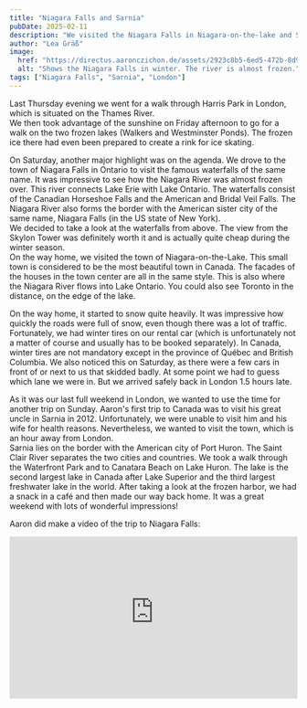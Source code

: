```yaml
---
title: "Niagara Falls and Sarnia"
pubDate: 2025-02-11
description: "We visited the Niagara Falls in Niagara-on-the-lake and Sarnia."
author: "Lea Gräß"
image:
  href: "https://directus.aaronczichon.de/assets/2923c8b5-6ed5-472b-8d97-0a4616fc9b14.jpg?quality=70&width=1600"
  alt: "Shows the Niagara Falls in winter. The river is almost frozen."
tags: ["Niagara Falls", "Sarnia", "London"]
---
```



Last Thursday evening we went for a walk through Harris Park in London, which is situated on the Thames River.    
We then took advantage of the sunshine on Friday afternoon to go for a walk on the two frozen lakes (Walkers and Westminster Ponds). The frozen ice there had even been prepared to create a rink for ice skating.

<DirectusImage assetId="15b0b8d1-745a-4ec7-8b27-94dfa8925557.jpg" />

On Saturday, another major highlight was on the agenda. We drove to the town of Niagara Falls in Ontario to visit the famous waterfalls of the same name. It was impressive to see how the Niagara River was almost frozen over. This river connects Lake Erie with Lake Ontario. The waterfalls consist of the Canadian Horseshoe Falls and the American and Bridal Veil Falls. The Niagara River also forms the border with the American sister city of the same name, Niagara Falls (in the US state of New York).    
We decided to take a look at the waterfalls from above. The view from the Skylon Tower was definitely worth it and is actually quite cheap during the winter season.    
On the way home, we visited the town of Niagara-on-the-Lake. This small town is considered to be the most beautiful town in Canada. The facades of the houses in the town center are all in the same style. This is also where the Niagara River flows into Lake Ontario. You could also see Toronto in the distance, on the edge of the lake.

On the way home, it started to snow quite heavily. It was impressive how quickly the roads were full of snow, even though there was a lot of traffic. Fortunately, we had winter tires on our rental car (which is unfortunately not a matter of course and usually has to be booked separately). In Canada, winter tires are not mandatory except in the province of Québec and British Columbia. We also noticed this on Saturday, as there were a few cars in front of or next to us that skidded badly. At some point we had to guess which lane we were in. But we arrived safely back in London 1.5 hours late. 

<DirectusGallery folderName="60 Niagara Falls and Sarnia" />

As it was our last full weekend in London, we wanted to use the time for another trip on Sunday. Aaron's first trip to Canada was to visit his great uncle in Sarnia in 2012. Unfortunately, we were unable to visit him and his wife for health reasons. Nevertheless, we wanted to visit the town, which is an hour away from London.    
Sarnia lies on the border with the American city of Port Huron. The Saint Clair River separates the two cities and countries. We took a walk through the Waterfront Park and to Canatara Beach on Lake Huron. The lake is the second largest lake in Canada after Lake Superior and the third largest freshwater lake in the world. After taking a look at the frozen harbor, we had a snack in a café and then made our way back home. It was a great weekend with lots of wonderful impressions! 

Aaron did make a video of the trip to Niagara Falls:   
<div style="position: relative; padding-top: 56.25%;">
  <iframe
    src="https://customer-rnx58v5rm01lsk0m.cloudflarestream.com/d1e260052faf05be913971ef26e6b143/iframe?poster=https%3A%2F%2Fcustomer-rnx58v5rm01lsk0m.cloudflarestream.com%2Fd1e260052faf05be913971ef26e6b143%2Fthumbnails%2Fthumbnail.jpg%3Ftime%3D%26height%3D600"
    loading="lazy"
    style="border: none; position: absolute; top: 0; left: 0; height: 100%; width: 100%;"
    allow="accelerometer; gyroscope; autoplay; encrypted-media; picture-in-picture;"
    allowfullscreen="true"
  ></iframe>
</div>